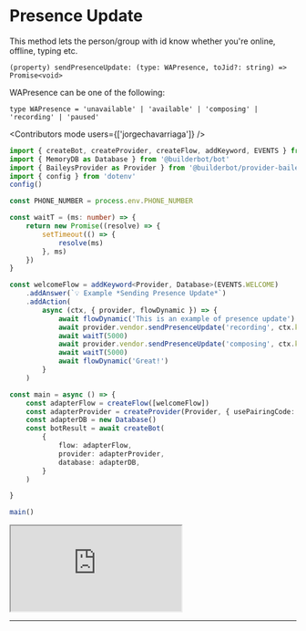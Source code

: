 

# Presence Update

This method lets the person/group with id know whether you're online, offline, typing etc.


```
(property) sendPresenceUpdate: (type: WAPresence, toJid?: string) => Promise<void>
```

WAPresence can be one of the following:

```
type WAPresence = 'unavailable' | 'available' | 'composing' | 'recording' | 'paused'
```

<Contributors mode users={['jorgechavarriaga']} />

```ts {{ title: 'app.ts' }}
import { createBot, createProvider, createFlow, addKeyword, EVENTS } from '@builderbot/bot'
import { MemoryDB as Database } from '@builderbot/bot'
import { BaileysProvider as Provider } from '@builderbot/provider-baileys'
import { config } from 'dotenv'
config()

const PHONE_NUMBER = process.env.PHONE_NUMBER

const waitT = (ms: number) => {
    return new Promise((resolve) => {
        setTimeout(() => {
            resolve(ms)
        }, ms)
    })
}

const welcomeFlow = addKeyword<Provider, Database>(EVENTS.WELCOME)
    .addAnswer(`💡 Example *Sending Presence Update*`)
    .addAction(
        async (ctx, { provider, flowDynamic }) => {
            await flowDynamic('This is an example of presence update')
            await provider.vendor.sendPresenceUpdate('recording', ctx.key.remoteJid)
            await waitT(5000)
            await provider.vendor.sendPresenceUpdate('composing', ctx.key.remoteJid)
            await waitT(5000)
            await flowDynamic('Great!')
        }
    )

const main = async () => {
    const adapterFlow = createFlow([welcomeFlow])
    const adapterProvider = createProvider(Provider, { usePairingCode: true, phoneNumber: PHONE_NUMBER })
    const adapterDB = new Database()
    const botResult = await createBot(
        {
            flow: adapterFlow,
            provider: adapterProvider,
            database: adapterDB,
        }
    )

}

main()

```
<iframe style={{minWidth: '800px', minHeight: '480px'}} src="https://www.youtube.com/embed/lknNwerosHQ?autoplay=1&loop=1" title="YouTube video player" allow="accelerometer; autoplay; clipboard-write; encrypted-media; gyroscope; picture-in-picture" ></iframe>


---

<Guides />

<Resources />
